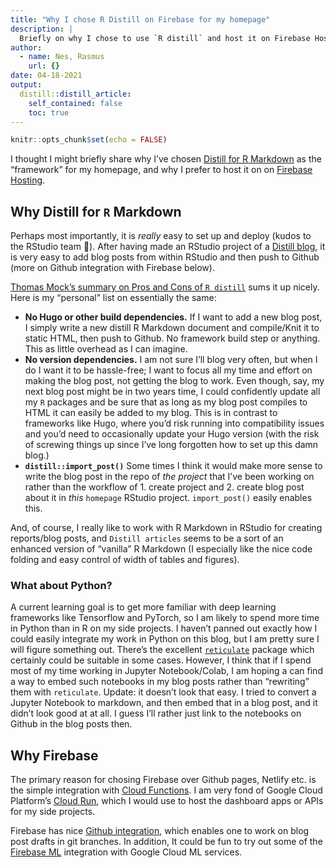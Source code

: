```yaml
---
title: "Why I chose R Distill on Firebase for my homepage"
description: |
  Briefly on why I chose to use `R distill` and host it on Firebase Hosting.
author:
  - name: Nes, Rasmus
    url: {}
date: 04-18-2021
output:
  distill::distill_article:
    self_contained: false
    toc: true
---
```



```r
knitr::opts_chunk$set(echo = FALSE)
```

I thought I might briefly share why I've chosen [Distill for R Markdown](https://rstudio.github.io/distill/) as the "framework" for my homepage, and why I prefer to host it on on [Firebase Hosting](https://firebase.google.com/docs/hosting/).

## Why Distill for `R` Markdown

Perhaps most importantly, it is _really_ easy to set up and deploy (kudos to the RStudio team 👏). After having made an RStudio project of a [Distill blog](https://rstudio.github.io/distill/blog.html), it is very easy to add blog posts from within RStudio and then push to Github (more on Github integration with Firebase below).

[Thomas Mock's summary on Pros and Cons of `R distill`](https://themockup.blog/posts/2020-08-01-building-a-blog-with-distill/#why-consider-distill) sums it up nicely. Here is my "personal" list on essentially the same:

- **No Hugo or other build dependencies.** If I want to add a new blog post, I simply write a new distill R Markdown document and compile/Knit it to static HTML, then push to Github. No framework build step or anything. This as little overhead as I can imagine. 
- **No version dependencies.** I am not sure I'll blog very often, but when I do I want it to be hassle-free; I want to focus all my time and effort on making the blog post, not getting the blog to work. Even though, say, my next blog post might be in two years time, I could confidently update all my `R` packages and be sure that as long as my blog post compiles to HTML it can easily be added to my blog. This is in contrast to frameworks like Hugo, where you'd risk running into compatibility issues and you'd need to occasionally update your Hugo version (with the risk of screwing things up since I've long forgotten how to set up this damn blog.)
- **`distill::import_post()`** Some times I think it would make more sense to write the blog post in the repo of _the project_ that I've been working on rather than the workflow of 1. create project and 2. create blog post about it in _this_ `homepage` RStudio project. `import_post()` easily enables this.

And, of course, I really like to work with R Markdown in RStudio for creating reports/blog posts, and `Distill articles` seems to be a sort of an enhanced version of "vanilla" R Markdown (I especially like the nice code folding and easy control of width of tables and figures).

### What about Python?

A current learning goal is to get more familiar with deep learning frameworks like Tensorflow and PyTorch, so I am likely to spend more time in Python than in R on my side projects. I haven't panned out exactly how I could easily integrate my work in Python on this blog, but I am pretty sure I will figure something out. There's the excellent [`reticulate`](https://rstudio.github.io/reticulate/) package which certainly could be suitable in some cases. However, I think that if I spend most of my time working in Jupyter Notebook/Colab, I am hoping a can find a way to embed such notebooks in my blog posts rather than "rewriting" them with `reticulate`. Update: it doesn't look that easy. I tried to convert a Jupyter Notebook to markdown, and then embed that in a blog post, and it didn't look good at at all. I guess I'll rather just link to the notebooks on Github in the blog posts then.

## Why Firebase

The primary reason for chosing Firebase over Github pages, Netlify etc. is the simple integration with [Cloud Functions](https://firebase.google.com/docs/functions). I am very fond of Google Cloud Platform's [Cloud Run](https://cloud.google.com/run), which I would use to host the dashboard apps or APIs for my side projects.

Firebase has nice [Github integration](https://firebase.google.com/docs/hosting/github-integration), which enables one to work on blog post drafts in git branches. In addition, It could be fun to try out some of the [Firebase ML](https://firebase.google.com/docs/ml) integration with Google Cloud ML services.






